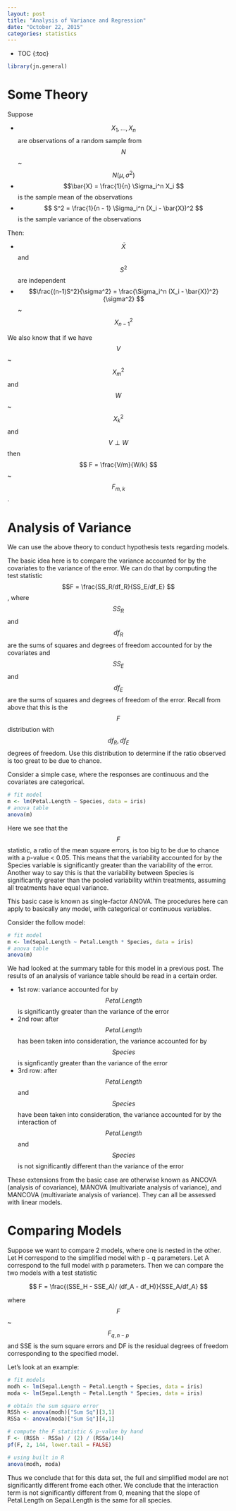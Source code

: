```yaml
---
layout: post
title: "Analysis of Variance and Regression"
date: "October 22, 2015"
categories: statistics
---
```


* TOC
{:toc}

```r
library(jn.general)
```

# Some Theory
Suppose

* $$X_1, ..., X_n$$ are observations of a random sample from $$N$$ ~ $$N(\mu, \sigma^2)$$
* $$\bar{X} = \frac{1}{n} \Sigma_i^n X_i $$ is the sample mean of the observations
* $$ S^2 = \frac{1}{n - 1} \Sigma_i^n (X_i - \bar{X})^2 $$ is the sample variance of the observations

Then:

* $$\bar{X}$$ and $$S^2$$ are independent
* $$\frac{(n-1)S^2}{\sigma^2} = \frac{\Sigma_i^n (X_i - \bar{X})^2}{\sigma^2} $$ ~ $$ X^2_{n - 1} $$

We also know that if we have $$V$$ ~ $$ X^2_m $$ and $$W$$ ~ $$ X^2_k $$ and $$ V \perp W $$ then $$ F = \frac{V/m}{W/k} $$ ~ $$F_{m, k}$$. 

# Analysis of Variance
We can use the above theory to conduct hypothesis tests regarding models. 

The basic idea here is to compare the variance accounted for by the covariates to the variance of the error. We can do that by computing the test statistic $$F = \frac{SS_R/df_R}{SS_E/df_E} $$, where $$SS_R$$ and $$df_R$$ are the sums of squares and degrees of freedom accounted for by the covariates and $$SS_E$$ and $$df_E$$ are the sums of squares and degrees of freedom of the error. Recall from above that this is the $$ F $$ distribution with $$ df_R, df_E $$ degrees of freedom. Use this distribution to determine if the ratio observed is too great to be due to chance.

Consider a simple case, where the responses are continuous and the covariates are categorical. 

```r
# fit model
m <- lm(Petal.Length ~ Species, data = iris)
# anova table
anova(m)
```

Here we see that the $$F$$ statistic, a ratio of the mean square errors, is too big to be due to chance with a p-value < 0.05. This means that the variability accounted for by the Species variable is significantly greater than the variability of the error. Another way to say this is that the variability between Species is significantly greater than the pooled variability within treatments, assuming all treatments have equal variance. 

This basic case is known as single-factor ANOVA. The procedures here can apply to basically any model, with categorical or continuous variables. 

Consider the follow model:
```r
# fit model
m <- lm(Sepal.Length ~ Petal.Length * Species, data = iris)
# anova table
anova(m)
```

We had looked at the summary table for this model in a previous post. The results of an analysis of variance table should be read in a certain order. 
  
* 1st row: variance accounted for by $$Petal.Length$$ is significantly greater than the variance of the error
* 2nd row: after $$Petal.Length$$ has been taken into consideration, the variance accounted for by $$Species$$ is signficantly greater than the variance of the error
* 3rd row: after $$Petal.Length$$ and $$Species$$ have been taken into consideration, the variance accounted for by the interaction of $$Petal.Length$$ and $$Species$$ is not significantly different than the variance of the error

These extensions from the basic case are otherwise known as ANCOVA (analysis of covariance), MANOVA (multivariate analysis of variance), and MANCOVA (multivariate analysis of variance). They can all be assessed with linear models.

# Comparing Models
Suppose we want to compare 2 models, where one is nested in the other. Let H correspond to the simplified model with p - q parameters. Let A correspond to the full model with p parameters. Then we can compare the two models with a test statistic

$$ F = \frac{(SSE_H - SSE_A)/ (df_A - df_H)}{SSE_A/df_A} $$

where $$ F $$ ~ $$ F_{q, n - p} $$ and SSE is the sum square errors and DF is the residual degrees of freedom corresponding to the specified model.

Let's look at an example:
```r
# fit models
modh <- lm(Sepal.Length ~ Petal.Length + Species, data = iris)
moda <- lm(Sepal.Length ~ Petal.Length * Species, data = iris)

# obtain the sum square error
RSSh <- anova(modh)["Sum Sq"][3,1]
RSSa <- anova(moda)["Sum Sq"][4,1]

# compute the F statistic & p-value by hand
F <- (RSSh - RSSa) / (2) / (RSSa/144)
pf(F, 2, 144, lower.tail = FALSE)

# using built in R
anova(modh, moda)
```

Thus we conclude that for this data set, the full and simplified model are not significantly different frome each other. We conclude that the interaction term is not significantly different from 0, meaning that the slope of Petal.Length on Sepal.Length is the same for all species. 